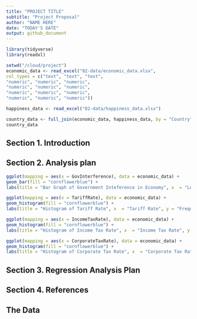 ```yaml
---
title: "PROJECT TITLE"
subtitle: "Project Proposal"
author: "NAME HERE"
date: "TODAY'S DATE"
output: github_document
---
```


```r
library(tidyverse)
library(readxl)
```

```r
setwd("/cloud/project")
economic_data <- read_excel("02-data/economic_data.xlsx",
col_types = c("text", "text", "text",
"numeric", "numeric", "numeric",
"numeric", "numeric", "numeric",
"numeric", "numeric", "numeric",
"numeric", "numeric", "numeric"))

happiness_data <- read_excel("02-data/happiness_data.xlsx")

country_data <- full_join(economic_data, happiness_data, by = "Country")
country_data
```

## Section 1. Introduction




## Section 2. Analysis plan

```r
ggplot(mapping = aes(x = GovInterference), data = economic_data) +
geom_bar(fill = "cornflowerblue") +
labs(title = "Bar Graph of Government Inteference in Economy", x  = "Levels of Government Interference", y = "Frequency")

ggplot(mapping = aes(x = TariffRate), data = economic_data) +
geom_histogram(fill = "cornflowerblue") +
labs(title = "Histogram of Tariff Rate", x  = "Tariff Rate", y = "Frequency")

ggplot(mapping = aes(x = IncomeTaxRate), data = economic_data) +
geom_histogram(fill = "cornflowerblue") +
labs(title = "Histogram of Income Tax Rate", x  = "Income Tax Rate", y = "Frequency")

ggplot(mapping = aes(x = CorporateTaxRate), data = economic_data) +
geom_histogram(fill = "cornflowerblue") +
labs(title = "Histogram of Corporate Tax Rate", x  = "Corporate Tax Rate", y = "Frequency")
```


## Section 3. Regression Analysis Plan

## Section 4. References

## The Data